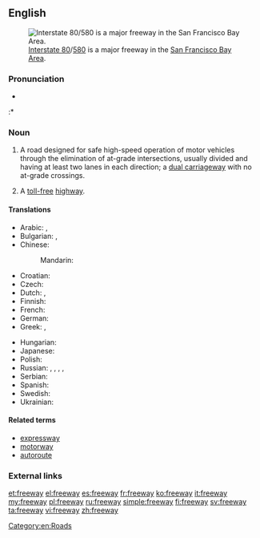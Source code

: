 {{wikipedia}}
==English==
[[Image:I-80 Eastshore Fwy.jpg|thumb|[[w:Interstate 80|Interstate 80]]/[[w:Interstate 580 (California)|580]] is a major freeway in the [[w:San Francisco Bay Area|San Francisco Bay Area]].]]

===Pronunciation===
* {{audio|en-us-freeway.ogg|Audio (US)}}
:* {{rhymes|iːweɪ}}

===Noun===
{{en-noun}}

# {{Australia|Canada|US}} A road designed for safe high-speed operation of motor vehicles through the elimination of at-grade intersections, usually divided and having at least two lanes in each direction; a [[dual carriageway]] with no at-grade crossings.
# A [[toll-free]] [[highway]].

====Translations====
{{trans-top|road designed for safe high-speed motoring}}
* Arabic: {{t|ar|أوتوستراد|m|tr='utustraad}},  {{t|ar|طريق سريع|m|tr=Tariiq sarii`}}
* Bulgarian: {{t-|bg|автомагистрала|f|tr=ávtomagistrála}},  {{t|bg|магистрала|tr=magistrála}}
* Chinese:
*: Mandarin: {{t|cmn|高速公路|tr=gāosù gōnglù|sc=Hani}}
* Croatian: {{t+|hr|autocesta|f}}
* Czech: {{t+|cs|dálnice|f}}
* Dutch: {{t+|nl|snelweg|m}},  {{t-|nl|autosnelweg|m}}
* Finnish: {{t+|fi|moottoritie}}
* French: {{t+|fr|autoroute}}
* German: {{t+|de|Autobahn|f}}
* Greek: {{t-|el|αυτοκινητόδρομος υπερταχείας κυκλοφορίας|m|tr=aftokinitóðromos ipertaxías kikloforías}},  {{t-|el|δρόμος χωρίς διόδια|m|tr=ðrómos xorís ðióðia}}
{{trans-mid}}
* Hungarian: {{t+|hu|autópálya}}
* Japanese: {{t-|ja|高速道路|tr=こうそくどうろ, kōsoku dōro}}
* Polish: {{t+|pl|autostrada|f}}
* Russian: {{t+|ru|автострада|f|tr=avtostráda}},  {{t|ru|автомагистраль|f|tr=avtomagistrál'}},  {{t|ru|автобан|m|tr=avtobán}},  {{t|ru|фривей|m|tr=frívej, frivéj}},  {{t+|ru|магистраль|f|tr=magistrál'}}
* Serbian: {{t|sr|аутоцеста|f|tr=autocesta|sc=Cyrl}}
* Spanish: {{t+|es|autopista|f}}
* Swedish: {{t|sv|motorväg}}
* Ukrainian: {{t+|uk|автострада|f|tr=avtostráda|xs=Ukrainian}}
{{trans-bottom}}

====Related terms====
* [[expressway]]
* [[motorway]]
* [[autoroute]]

===External links===
{{projectlinks|pedia|lang1=en|page1=Freeway}}

[[Category:en:Roads]]

[[et:freeway]]
[[el:freeway]]
[[es:freeway]]
[[fr:freeway]]
[[ko:freeway]]
[[it:freeway]]
[[my:freeway]]
[[pl:freeway]]
[[ru:freeway]]
[[simple:freeway]]
[[fi:freeway]]
[[sv:freeway]]
[[ta:freeway]]
[[vi:freeway]]
[[zh:freeway]]